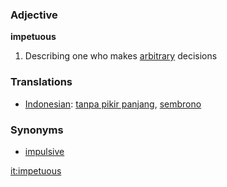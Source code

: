 === Adjective ===

'''impetuous'''

# Describing one who makes [[arbitrary]] decisions

=== Translations ===
*[[Indonesian]]: [[tanpa pikir panjang]], [[sembrono]]

=== Synonyms ===
*[[impulsive]]

[[it:impetuous]]